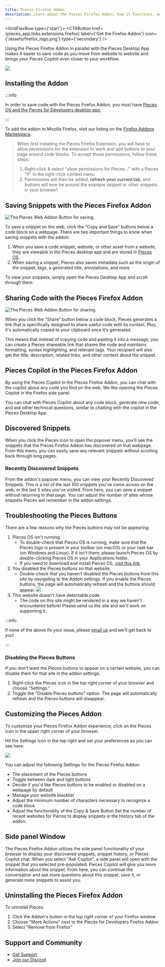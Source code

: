 ```yaml
---
title: Pieces Firefox Addon
description: Learn about the Pieces Firefox Addon, how it functions, and what all you can do with this powerful addon in Mozilla Firefox.
---
```



<GridFlexRow type={'start'}>
  <CTAButton
    href={pieces_app.links.extensions.firefox}
    label={'Get the Firefox Addon'}
    icon={'/assets/firefox_logo.png'}
    type={'secondary'}
  />
</GridFlexRow>

<MiniSpacer/>

Using the Pieces Firefox Addon in parallel with the Pieces Desktop App makes it easier to save code as you move from website to website and brings your Pieces Copilot even closer to your workflow.

![](https://storage.googleapis.com/pieces_multimedia/PROMOTIONAL/PIECES_FOR_DEVELOPERS/WEB/MACOS/SAVE_TO_PIECES/16X9/PIECES_FOR_DEVELOPERS-WEB-SAVE_TO_PIECES-MACOS-16X9-11_20_2023.GIF)

## Installing the Addon

:::info

In order to save code with the Pieces Firefox Addon, you must have <a target="blank" href="/installation-getting-started/what-am-i-installing#what-is-pieces-os">Pieces OS and the Pieces for Developers desktop app.</a>

:::

To add the addon to Mozilla Firefox, visit our listing on the [Firefox Addons Marketplace](https://addons.mozilla.org/en-US/firefox/addon/pieces-save-code-from-the-web/).

> When first installing the Pieces Firefox Extension, you will have to allow permissions for the extension to work and add buttons to your page around code blocks.
> To accept those permissions, follow these steps:
> 1. Right-click & select "allow permissions for Pieces..." with a Pieces "P" in the right-click context menu
> 2. Permissions will then be added, **refresh your current tab**, and buttons will now be around the example snippet or other snippets in your browser!

## Saving Snippets with the Pieces Firefox Addon

![The Pieces Web Addon Button for saving.](/assets/chrome/copy_and_save.png)

To save a snippet on the web, click the "Copy and Save" buttons below a code block on a webpage. There are two important things to know when saving snippets with the addon:

1. When you save a code snippet, website, or other asset from a website, they are viewable in the Pieces desktop app and are stored in [Pieces OS](/installation-getting-started/pieces-os).
2. When saving a snippet, Pieces also saves metadata such as the origin of the snippet, tags, a generated title, annotations, and more.

To view your snippets, simply open the Pieces Desktop App and scroll through them.

## Sharing Code with the Pieces Firefox Addon

![The Pieces Web Addon Button for sharing.](/assets/chrome/share.png)

When you click the "Share" button below a code block, Pieces generates a link that is specifically designed to share useful code with its context. Plus, it's automatically copied to your clipboard once it's generated.

This means that instead of copying code and pasting it into a message, you can create a Pieces shareable link that shares the code and maintains formatting, syntax highlighting, and relevant tags. Your recipient will also get the title, description, related links, and other context about the snippet.

## Pieces Copilot in the Pieces Firefox Addon

By using the Pieces Copilot in the Pieces Firefox Addon, you can chat with the copilot about any code you find on the web. We like opening the Pieces Copilot in the Firefox side panel.

You can chat with Pieces Copilot about any code block, generate new code, and ask other technical questions, similar to chatting with the copilot in the Pieces Desktop App.

## Discovered Snippets

When you click the Pieces icon to open the popover menu, you'll see the snippets that the Pieces Firefox Addon has discovered on that webpage. From this menu, you can easily save any relevant snippets without scrolling back through long pages.

### Recently Discovered Snippets

From the addon's popover menu, you can view your Recently Discovered Snippets. This is a list of the last 100 snippets you've come across on the web, or the last 5 sites you've visited. From here, you can save a snippet without returning to that page. You can adjust the number of sites whose snippets Pieces will remember in the addon settings.

## Troubleshooting the Pieces Buttons

There are a few reasons why the Pieces buttons may not be appearing:

1. Pieces OS isn't running.
    - To double-check that Pieces OS is running, make sure that the Pieces logo is present in your toolbar (on macOS) or your task bar (on Windows and Linux). If it isn't there, please launch Pieces OS by double-clicking Pieces OS in your Applications folder.
    - If you need to download and install Pieces OS, [visit this link](/installation-getting-started/pieces-os).
2. You disabled the Pieces buttons on that website.
    - Double-check that you haven't disabled the Pieces buttons from this site by navigating to the Addon settings. If you enable the Pieces buttons, the page will automatically refresh and the buttons should appear.
    ![](/assets/settings_for_chrome.png)
3. This website doesn't have detectable code.
    - The code on this site might be rendered in a way we haven't encountered before! Please send us the site and we'll work on supporting it.

:::info

If none of the above fix your issue, please <a target="_blank" href={pieces_app.links.socials.support_email}>email us</a> and we'll get back to you!

:::

### Disabling the Pieces Buttons

If you don't want the Pieces buttons to appear on a certain website, you can disable them for that site in the addon settings.

1. Right-click the Pieces icon in the top right corner of your browser and choose “Settings.”
2. Toggle the "Disable Pieces buttons" option. The page will automatically refresh and the Pieces buttons will disappear.

## Customizing the Pieces Addon

To customize your Pieces Firefox Addon experience, click on the Pieces icon in the upper right corner of your browser.

Hit the Settings icon in the top right and set your preferences as you can see here:

![](/assets/theme_for_chrome.png)

You can adjust the following Settings for the Pieces Firefox Addon:

- The placement of the Pieces buttons
- Toggle between dark and light buttons
- Decide if you'd like Pieces buttons to be enabled or disabled on a webpage by default
- Manage your website blacklist
- Adjust the minimum number of characters necessary to recognize a code block
- Adjust the functionality of the Copy & Save Button
Set the number of recent websites for Pieces to display snippets in the History tab of the addon.

## Side panel Window
The Pieces Firefox Addon utilizes the side panel functionality of your browser to display your discovered snippets, snippet history, or Pieces Copilot chat. When you select "Ask Copilot", a side panel will open with the snippet that you selected pre-populated. Pieces Copilot will give you more information about the snippet. From here, you can continue the conversation and ask more questions about this snippet, save it, or generate more snippets to assist you.

## Uninstalling the Pieces Firefox Addon

To uninstall Pieces:

1. Click the Addon's button in the top right corner of your Firefox window
2. Choose "More Actions" next to the Pieces for Developers Firefox Addon
3. Select "Remove from Firefox"

## Support and Community

- [Get Support](/support)
- [Join our Discord](https://discord.gg/getpieces)
